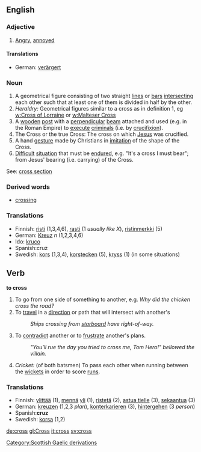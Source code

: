 ==English==
===Adjective===
#[[Angry]], [[annoyed]]
====Translations====
*German: [[verärgert]]

===Noun===
#A geometrical figure consisting of two straight [[line]]s or [[bar]]s [[intersecting]] each other such that at least one of them is divided in half by the other.
#''Heraldry:'' Geometrical figures similar to a cross as in definition 1, eg [[w:Cross of Lorraine]] or [[w:Malteser Cross]]
#A [[wooden]] [[post]] with a [[perpendicular]] [[beam]] attached and used (e.g. in the Roman Empire) to [[execute]] [[criminal]]s (i.e. by [[crucifixion]]).
#The Cross or the true Cross: The cross on which [[Jesus]] was crucified.
#A hand [[gesture]] made by Christians in [[imitation]] of the shape of the Cross.
#[[Difficult]] [[situation]] that must be [[endure]]d, e.g. "It's a cross I must bear"; from Jesus' bearing (i.e. carrying) of the Cross.

See: [[cross section]]

===Derived words===
*[[crossing]]

===Translations===
*Finnish: [[risti]] (1,3,4,6), [[rasti]] (1 ''usually like X''), [[ristinmerkki]] (5)
*German: [[Kreuz]] ''n'' (1,2,3,4,6)
*Ido: [[kruco]]
*Spanish:cruz
*Swedish: [[kors]] (1,3,4), [[korstecken]] (5), [[kryss]] (1) (in some situations)

==Verb==
'''to cross'''

#To go from one side of something to another, e.g. ''Why did the chicken cross the road?''
#To [[travel]] in a [[direction]] or path that will intersect with another's
#:''Ships crossing from [[starboard]] have right-of-way.''
#To [[contradict]] another or to [[frustrate]] another's plans.
#:''"You'll rue the day you tried to cross me, Tom Hero!" bellowed the villain.''
#''Cricket:'' (of both batsmen) To pass each other when running between the [[wicket]]s in order to score [[run]]s.

===Translations===
*Finnish: [[ylittää]] (1), [[mennä]] [[yli]] (1), [[ristetä]] (2), [[astua tielle]] (3), [[sekaantua]] (3)
*German: [[kreuzen]] (1,2,3 ''plan''), [[konterkarieren]] (3), [[hintergehen]] (3 ''person'')
*Spanish:'''cruz'''
*Swedish: [[korsa]] (1,2)

[[de:cross]]
[[gl:Cross]]
[[it:cross]]
[[sv:cross]]
[[Category:Scottish Gaelic derivations]]